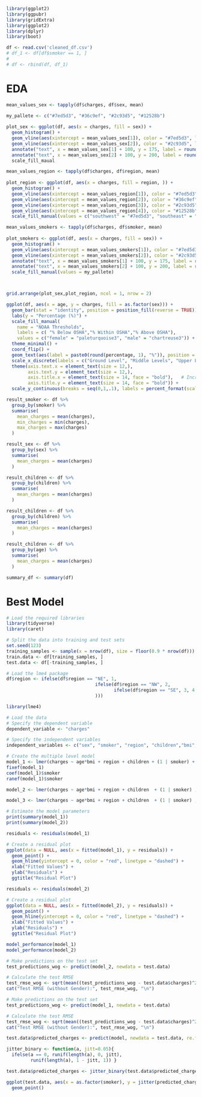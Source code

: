 ```r
library(ggplot2)
library(ggpubr)
library(gridExtra)
library(ggplot2)
library(dplyr)
library(boot)

```

```r
df <- read.csv('cleaned_df.csv')
# df_1 <- df[df$smoker == 1, ]
# 
# df <- rbind(df, df_1)

```

# EDA

```r
mean_values_sex <- tapply(df$charges, df$sex, mean)

my_pallete <- c("#7ed5d3", "#36c9ef", "#2c93d5", "#12528b")
  
plot_sex <- ggplot(df, aes(x = charges, fill = sex)) +
  geom_histogram() +
  geom_vline(aes(xintercept = mean_values_sex[1]), color = "#7ed5d3", linetype = "dashed") +
  geom_vline(aes(xintercept = mean_values_sex[2]), color = "#2c93d5", linetype = "dashed") +
  annotate("text", x = mean_values_sex[1] + 100, y = 175, label = round(mean_values_sex[1], 2), color = "#7ed5d3") +
  annotate("text", x = mean_values_sex[2] + 100, y = 200, label = round(mean_values_sex[2], 2), color = "#2c93d5") +
  scale_fill_maual

mean_values_region <- tapply(df$charges, df$region, mean)
  
plot_region <- ggplot(df, aes(x = charges, fill = region, )) +
  geom_histogram() +
  geom_vline(aes(xintercept = mean_values_region[1]), color = "#7ed5d3", linetype = "dashed") +
  geom_vline(aes(xintercept = mean_values_region[2]), color = "#36c9ef", linetype = "dashed") +
  geom_vline(aes(xintercept = mean_values_region[3]), color = "#2c93d5", linetype = "dashed") +
  geom_vline(aes(xintercept = mean_values_region[4]), color = "#12528b", linetype = "dashed") +
  scale_fill_manual(values = c("southwest" = "#7ed5d3", "southeast" = "#36c9ef", "northwest" = "#2c93d5", "northeast" = "#12528b"))

mean_values_smokers <- tapply(df$charges, df$smoker, mean)
  
plot_smokers <- ggplot(df, aes(x = charges, fill = sex)) +
  geom_histogram() +
  geom_vline(aes(xintercept = mean_values_smokers[1]), color = "#7ed5d3", linetype = "dashed") +
  geom_vline(aes(xintercept = mean_values_smokers[2]), color = "#2c93d5", linetype = "dashed") +
  annotate("text", x = mean_values_smokers[1] + 100, y = 175, label = round(mean_values_smokers[1], 2), color = "#7ed5d3") +
  annotate("text", x = mean_values_smokers[2] + 100, y = 200, label = round(mean_values_smokers[2], 2), color = "#2c93d5") +
  scale_fill_manual(values = my_pallete)



grid.arrange(plot_sex,plot_region, ncol = 1, nrow = 2)
```

```r
ggplot(df, aes(x = age, y = charges, fill = as.factor(sex))) +
  geom_bar(stat = "identity", position = position_fill(reverse = TRUE)) +
  labs(y = "Percentage (%)") +
  scale_fill_manual(
    name = "NOAA Thresholds",
    labels = c( "% Below OSHA","% Within OSHA","% Above OSHA"),
    values = c("female" = "paleturquoise3", "male" = "chartreuse3")) +
  theme_minimal() +
  coord_flip() +
  geom_text(aes(label = paste0(round(percentage, 1), "%")), position = position_fill(vjust = 0.25)) +
  scale_x_discrete(labels = c("Ground Level", "Middle Levels", "Upper Levels")) +
  theme(axis.text.x = element_text(size = 12,),
        axis.text.y = element_text(size = 12,),
        axis.title.x = element_text(size = 14, face = "bold"),   # Increase size and make x-axis title bold
        axis.title.y = element_text(size = 14, face = "bold")) +
  scale_y_continuous(breaks = seq(0,1,.1), labels = percent_format(scale = 100))


```
```r
result_smoker <- df %>%
  group_by(smoker) %>%
  summarise(
    mean_charges = mean(charges),
    min_charges = min(charges),
    max_charges = max(charges)
  )

result_sex <- df %>%
  group_by(sex) %>%
  summarise(
    mean_charges = mean(charges)
  )

result_children <- df %>%
  group_by(children) %>%
  summarise(
    mean_charges = mean(charges)
  )

result_children <- df %>%
  group_by(children) %>%
  summarise(
    mean_charges = mean(charges)
  )

result_children <- df %>%
  group_by(age) %>%
  summarise(
    mean_charges = mean(charges)
  )

summary_df <- summary(df)
```


# Best Model

```r
# Load the required libraries
library(tidyverse)
library(caret)

# Split the data into training and test sets
set.seed(123)
training_samples <- sample(x = nrow(df), size = floor(0.9 * nrow(df)))
train.data <- df[training_samples, ]
test.data <- df[-training_samples, ]

# Load the lme4 package
df$region <- ifelse(df$region == "NE", 1, 
                                 ifelse(df$region == "NW", 2, 
                                        ifelse(df$region == "SE", 3, 4
                                 )))

library(lme4)

# Load the data
# Specify the dependent variable
dependent_variable <- "charges"

# Specify the independent variables
independent_variables <- c("sex", "smoker", "region", "children","bmi","female")

# Create the multiple level model
model_1 <- lmer(charges ~ age*bmi + region + children + (1 | smoker) + (0+bmi|smoker) , data = train.data)
fixef(model_1)
coef(model_1)$smoker
ranef(model_1)$smoker

model_2 <- lmer(charges ~ age*bmi + region + children  + (1 | smoker) , data = train.data)

model_3 <- lmer(charges ~ age*bmi + region + children  + (1 | smoker) , data = train.data)

# Estimate the model parameters
print(summary(model_1))
print(summary(model_2))
```
```r

residuals <- residuals(model_1)

# Create a residual plot
ggplot(data = NULL, aes(x = fitted(model_1), y = residuals)) +
  geom_point() +
  geom_hline(yintercept = 0, color = "red", linetype = "dashed") +
  xlab("Fitted Values") +
  ylab("Residuals") +
  ggtitle("Residual Plot")
```

```r

residuals <- residuals(model_2)

# Create a residual plot
ggplot(data = NULL, aes(x = fitted(model_2), y = residuals)) +
  geom_point() +
  geom_hline(yintercept = 0, color = "red", linetype = "dashed") +
  xlab("Fitted Values") +
  ylab("Residuals") +
  ggtitle("Residual Plot")
```



```r
model_performance(model_1)
model_performance(model_2)
```

```r
# Make predictions on the test set
test_predictions_wog <- predict(model_2, newdata = test.data)

# Calculate the test RMSE
test_rmse_wog <- sqrt(mean((test_predictions_wog - test.data$charges)^2))
cat("Test RMSE (without Gender):", test_rmse_wog, "\n")

# Make predictions on the test set
test_predictions_wog <- predict(model_1, newdata = test.data)

# Calculate the test RMSE
test_rmse_wog <- sqrt(mean((test_predictions_wog - test.data$charges)^2))
cat("Test RMSE (without Gender):", test_rmse_wog, "\n")

```


```r

test.data$predicted_charges <- predict(model, newdata = test.data, re.form = NA)

jitter_binary <- function(a, jitt=0.05){ 
  ifelse(a == 0, runif(length(a), 0, jitt), 
         runif(length(a), 1 - jitt, 1)) }

test.data$predicted_charges <- jitter_binary(test.data$predicted_charges) 

ggplot(test.data, aes(x = as.factor(smoker), y = jitter(predicted_charges))) +
  geom_point()

```
  